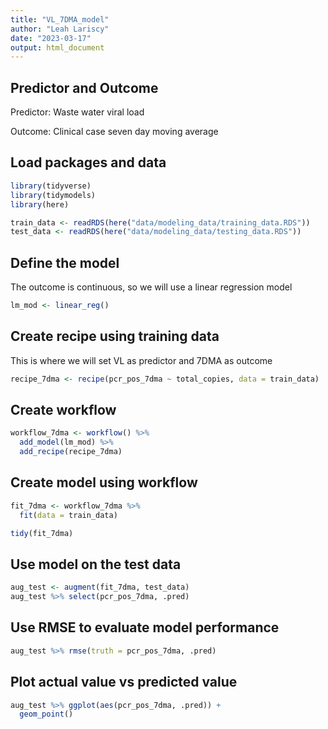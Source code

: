 ```yaml
---
title: "VL_7DMA_model"
author: "Leah Lariscy"
date: "2023-03-17"
output: html_document
---
```


## Predictor and Outcome

Predictor: Waste water viral load

Outcome: Clinical case seven day moving average

## Load packages and data

```r
library(tidyverse)
library(tidymodels)
library(here)
```

```r
train_data <- readRDS(here("data/modeling_data/training_data.RDS"))
test_data <- readRDS(here("data/modeling_data/testing_data.RDS"))
```

## Define the model

The outcome is continuous, so we will use a linear regression model

```r
lm_mod <- linear_reg()
```

## Create recipe using training data

This is where we will set VL as predictor and 7DMA as outcome

```r
recipe_7dma <- recipe(pcr_pos_7dma ~ total_copies, data = train_data)
```

## Create workflow

```r
workflow_7dma <- workflow() %>% 
  add_model(lm_mod) %>% 
  add_recipe(recipe_7dma)
```

## Create model using workflow

```r
fit_7dma <- workflow_7dma %>% 
  fit(data = train_data)

tidy(fit_7dma)
```

## Use model on the test data

```r
aug_test <- augment(fit_7dma, test_data)
aug_test %>% select(pcr_pos_7dma, .pred)
```

## Use RMSE to evaluate model performance

```r
aug_test %>% rmse(truth = pcr_pos_7dma, .pred)
```

## Plot actual value vs predicted value

```r
aug_test %>% ggplot(aes(pcr_pos_7dma, .pred)) +
  geom_point()
```

